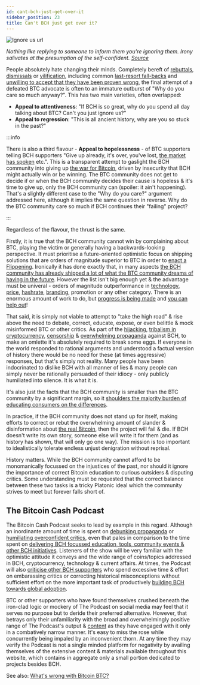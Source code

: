 ```yaml
---
id: cant-bch-just-get-over-it
sidebar_position: 23
title: Can't BCH just get over it?
---
```



<img src={ignoreUsUrl} alt="Ignore us url" />

_Nothing like replying to someone to inform them you're ignoring them. Irony salivates at the presumption of the self-confident. [Source](https://x.com/StackingSaunter/status/1902149037953802331)_

People absolutely hate changing their minds. Completely bereft of [rebuttals](/faqs#bitcoin-cash-bch-vs-bitcoin-core-btc), [dismissals](/faqs/BCH-vs-BTC/hasnt-btc-already-won) or [vilification](/faqs/BCH-vs-BTC/why-do-btc-coiners-have-such-a-specific-vendetta-against-bch), including common [last-resort fall-backs](/faqs/BCH-vs-BTC/will-BCH-inevitably-run-into-BTC-problems-at-scale) and [unwilling to accept that they have been proven wrong](/faqs/BCH-vs-BTC/why-is-there-so-much-propaganda-in-btc#unplugging--reversing-propaganda), the final attempt of a defeated BTC advocate is often to an immature outburst of "Why do you care so much anyway?". This has two main varieties, often overlapped:

- **Appeal to attentiveness**: "If BCH is so great, why do you spend all day talking about BTC? Can't you just ignore us?"
- **Appeal to regression**: "This is all ancient history, why are you so stuck in the past?"

:::info

There is also a third flavour - **Appeal to hopelessness** - of BTC supporters telling BCH supporters "Give up already, it's over, you've lost, [the market has spoken](/faqs/BCH-vs-BTC/hasnt-btc-already-won) etc.". This is a transparent attempt to gaslight the BCH community into giving up [the war for Bitcoin](/faqs/BCH-vs-BTC/is-bch-the-real-bitcoin), driven by insecurity that BCH might actually win or be winning. The BTC community does not get to decide if or when the BCH community decides their cause is hopeless & it's time to give up, only the BCH community can (spoiler: it ain't happening). That's a slightly different case to the "Why do you care?" argument addressed here, although it implies the same question in reverse. Why do the BTC community care so much if BCH continues their "failing" project?

:::


Regardless of the flavour, the thrust is the same. 

Firstly, it is true that the BCH community cannot win by complaining about BTC, playing the victim or generally having a backwards-looking perspective. It must prioritise a future-oriented optimistic focus on shipping solutions that are orders of magnitude superior to BTC in order to [enact a Flippening](/faqs/BCH-vs-BTC/can-bch-flip-btc). Ironically it has done exactly that, in many aspects [the BCH community has already shipped a lot of what the BTC community dreams of having in the future](/faqs/BCH-vs-BTC/why-does-btc-already-have-what-btc-wants). However the list isn't big enough yet & the advantage must be univeral - orders of magnitude outperformance in [technology](/faqs#protocol-upgrades), [price](/faqs/BCH-vs-BTC/if-bch-is-so-great-why-is-the-price-low), [hashrate](/faqs/BCH-vs-BTC/is-low-hashrate-a-problem), [branding](/faqs/BCH/will-bitcoin-cash-rebrand), promotion or any other category. There is an enormous amount of work to do, but [progress is being made](/faqs/Global-Reserve-Currency/how-will-BCH-onboard-the-entire-world) and [you can help out](/faqs/BCH/how-can-i-contribute-to-bitcoin-cash)!

That said, it is simply not viable to attempt to "take the high road" & rise above the need to debate, correct, educate, expose, or even belittle & mock misinformed BTC or other critics. As part of the [hijacking](/faqs/Media/what-about-roger-vers-book-hijacking-bitcoin), [tribalism in cryptocurrency](/faqs/Cryptocurrency/why-are-cryptocurrencies-tribal), [censorship](/faqs/BCH-vs-BTC/why-is-there-so-much-censorship-in-btc) & [overwhelming propaganda](/faqs/BCH-vs-BTC/why-is-there-so-much-propaganda-in-btc) against BCH, to make an omlette it's absolutely required to break some eggs. If everyone in the world responded to rational arguments and understood a factual version of history there would be no need for these (at times aggressive) responses, but that's simply not reality. Many people have been indocrinated to dislike BCH with all manner of lies & many people can simply never be rationally persuaded of their idiocy - only publicly humiliated into silence. It is what it is.

It's also just the facts that the BCH community is smaller than the BTC community by a significant margin, so it [shoulders the majority burden of educating consumers on the differences](/faqs/BCH/will-bitcoin-cash-rebrand).

In practice, if the BCH community does not stand up for itself, making efforts to correct or rebut the overwhelming amount of slander & disinformation about [the real Bitcoin](/faqs/BCH-vs-BTC/is-bch-the-real-bitcoin), then the project will fail & die. If BCH doesn't write its own story, someone else will write it for them (and as history has shown, that will only go one way). The mission is too important to idealistically tolerate endless unjust denigration without reprisal.

History matters. While the BCH community cannot afford to be monomanically focussed on the injustices of the past, nor should it ignore the importance of correct Bitcoin education to curious outsiders & disputing critics. Some understanding must be requested that the correct balance between these two tasks is a tricky Platonic ideal which the community strives to meet but forever falls short of.

## The Bitcoin Cash Podcast

The Bitcoin Cash Podcast seeks to lead by example in this regard. Although an inordinante amount of time is spent on [debunking propaganda](/faqs/BCH-vs-BTC/why-is-there-so-much-propaganda-in-btc#notable-propaganda) or [humiliating overconfident critics](https://x.com/TheBCHPodcast/status/1902045129315148128), even that pales in comparison to the time spent on [delivering BCH focussed education, tools, community events & other BCH initiatives](/proof-of-work). Listeners of the show will be very familiar with the optimistic attitude it conveys and the wide range of coins/topics addressed in BCH, cryptocurrency, technology & current affairs. At times, the Podcast will also [criticise other BCH supporters](https://x.com/TheBCHPodcast/status/1904087266571522115) who spend excessive time & effort on embarassing critics or correcting historical misconceptions without sufficient effort on the more important task of productively [building BCH towards global adoption](/faqs/Global-Reserve-Currency/what-do-you-mean-global-reserve-currency).

BTC or other supporters who have found themselves crushed beneath the iron-clad logic or mockery of The Podcast on social media may feel that it serves no purpose but to deride their preferred alternative. However, that betrays only their unfamiliarity with the broad and overwhelmingly positive range of The Podcast's output & [content](/episodes/welcome) as they have engaged with it only in a combatively narrow manner. It's easy to miss the rose while concurrently being impaled by an inconvenient thorn. At any time they may verify the Podcast is not a single minded platform for negativity by availing themselves of the extensive content & materials available throughout this website, which contains in aggregate only a small portion dedicated to projects besides BCH.

See also: [What's wrong with Bitcoin BTC?](/faqs/BCH-vs-BTC/whats-wrong-with-bitcoin-btc)
